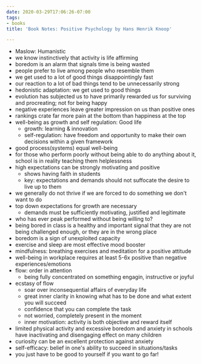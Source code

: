 ```yaml
---
date: 2020-03-29T17:06:26-07:00
tags:
- books
title: 'Book Notes: Positive Psychology by Hans Henrik Knoop'

---
```

* Maslow: Humanistic
* we know instinctively that activity is life affirming
* boredom is an alarm that signals time is being wasted
* people prefer to live among people who resemble them
* we get used to a lot of good things disappointingly fast
* our reaction to a lot of bad things tend to be unnecessarily strong
* hedonistic adaptation: we get used to good things
* evolution has subjected us to have primarily rewarded us for surviving and procreating; not for being happy
* negative experiences leave greater impression on us than positive ones
* rankings crate far more pain at the bottom than happiness at the top
* well-being as growth and self regulation: Good life
  * growth: learning & innovation
  * self-regulation: have freedom and opportunity to make their own decisions within a given framework
* good process(systems) equal well-being
* for those who perform poorly without being able to do anything about it, school is in reality teaching them helplessness
* high expectations can be strongly motivating and positive
  * shows having faith in students
  * key: expectations and demands should not suffocate the desire to live up to them
* we generally do not thrive if we are forced to do something we don't want to do
* top down expectations for growth are necessary
  * demands must be sufficiently motivating, justified and legitimate
* who has ever peak performed without being willing to?
* being bored in class is a healthy and important signal that they are not being challenged enough, or they are in the wrong place
* boredom is a sign of unexploited capacity
* exercise and sleep are most effective mood booster
* mindfulness: breathing exercises and meditation for a positive attitude
* well-being in workplace requires at least 5-6x positive than negative experiences/emotions
* flow: order in attention
  * being fully concentrated on something engagin, instructive or joyful
* ecstasy of flow
  * soar over inconsequential affairs of everyday life
  * great inner clarity in knowing what has to be done and what extent you will succeed
  * confidence that you can complete the task
  * not worried, completely present in the moment
  * inner motivation: activity is both objective and reward itself
* limited physical activity and excessive boredom and anxiety in schools have inactivating and disengaging effect on many children
* curiosity can be an excellent protection against anxiety
* self-efficacy: belief in one's ability to succeed in situations/tasks
* you just have to be good to yourself if you want to go far!